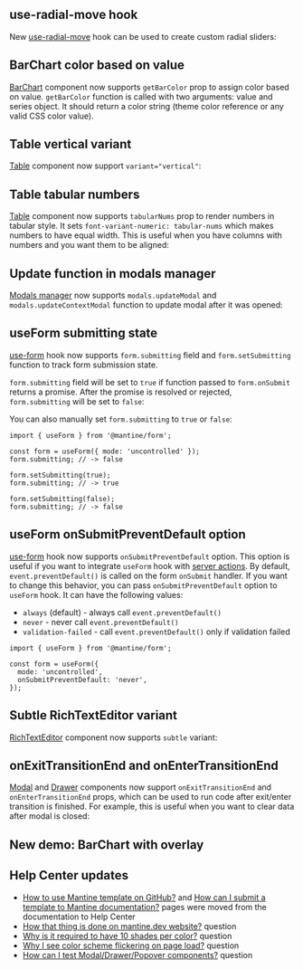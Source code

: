 

## use-radial-move hook

New [use-radial-move](/hooks/use-radial-move) hook can be used to create custom radial sliders:

<Demo data={HooksDemos.useRadialMoveUsage} />

## BarChart color based on value

[BarChart](/charts/bar-chart) component now supports `getBarColor` prop to assign color based on value.
`getBarColor` function is called with two arguments: value and series object. It should return a color
string (theme color reference or any valid CSS color value).

<Demo data={BarChartDemos.getBarColor} />

## Table vertical variant

[Table](/core/table) component now support `variant="vertical"`:

<Demo data={TableDemos.vertical} />

## Table tabular numbers

[Table](/core/table) component now supports `tabularNums` prop to render numbers in tabular style. It sets
`font-variant-numeric: tabular-nums` which makes numbers to have equal width.
This is useful when you have columns with numbers and you want them to be aligned:

<Demo data={TableDemos.tabularNums} />

## Update function in modals manager

[Modals manager](/x/modals) now supports `modals.updateModal` and `modals.updateContextModal`
function to update modal after it was opened:

<Demo data={ModalsDemos.updateModal} />

## useForm submitting state

[use-form](/form/use-form) hook now supports `form.submitting` field
and `form.setSubmitting` function to track form submission state.

`form.submitting` field will be set to `true` if function passed to
`form.onSubmit` returns a promise. After the promise is resolved or rejected,
`form.submitting` will be set to `false`:

<Demo data={FormDemos.submitting} />

You can also manually set `form.submitting` to `true` or `false`:

```tsx
import { useForm } from '@mantine/form';

const form = useForm({ mode: 'uncontrolled' });
form.submitting; // -> false

form.setSubmitting(true);
form.submitting; // -> true

form.setSubmitting(false);
form.submitting; // -> false
```

## useForm onSubmitPreventDefault option

[use-form](/form/use-form) hook now supports `onSubmitPreventDefault` option.
This option is useful if you want to integrate `useForm` hook with [server actions](https://github.com/mantinedev/mantine/issues/7142).
By default, `event.preventDefault()` is called on the form `onSubmit` handler.
If you want to change this behavior, you can pass `onSubmitPreventDefault` option
to `useForm` hook. It can have the following values:

- `always` (default) - always call `event.preventDefault()`
- `never` - never call `event.preventDefault()`
- `validation-failed` - call `event.preventDefault()` only if validation failed

```tsx
import { useForm } from '@mantine/form';

const form = useForm({
  mode: 'uncontrolled',
  onSubmitPreventDefault: 'never',
});
```

## Subtle RichTextEditor variant

[RichTextEditor](/x/tiptap) component now supports `subtle` variant:

<Demo data={TipTapDemos.subtleVariant} />

## onExitTransitionEnd and onEnterTransitionEnd

[Modal](/core/modal) and [Drawer](/core/drawer) components now support `onExitTransitionEnd` and `onEnterTransitionEnd` props,
which can be used to run code after exit/enter transition is finished. For example, this is useful when you want to clear
data after modal is closed:

<Demo data={ModalDemos.transitionEnd} />

## New demo: BarChart with overlay

<Demo data={BarChartDemos.overlay} />

## Help Center updates

- [How to use Mantine template on GitHub?](https://help.mantine.dev/q/templates-usage) and [How can I submit a template to Mantine documentation?](https://help.mantine.dev/q/submit-template) pages were moved from the documentation to Help Center
- [How that thing is done on mantine.dev website?](https://help.mantine.dev/q/how-that-thing-is-done) question
- [Why is it required to have 10 shades per color?](https://help.mantine.dev/q/ten-shades-per-color) question
- [Why I see color scheme flickering on page load?](https://help.mantine.dev/q/color-scheme-flickering) question
- [How can I test Modal/Drawer/Popover components?](https://help.mantine.dev/q/portals-testing) question
